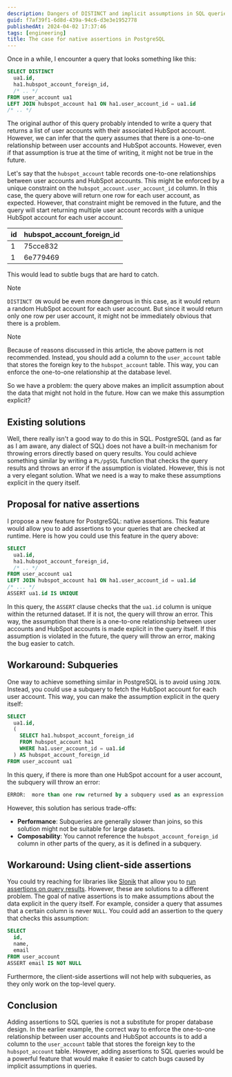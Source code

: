 ```yaml
---
description: Dangers of DISTINCT and implicit assumptions in SQL queries
guid: f7af39f1-6d8d-439a-94c6-d3e3e1952778
publishedAt: 2024-04-02 17:37:46
tags: [engineering]
title: The case for native assertions in PostgreSQL
---
```


Once in a while, I encounter a query that looks something like this:

```sql
SELECT DISTINCT
  ua1.id,
  ha1.hubspot_account_foreign_id,
  /* .. */
FROM user_account ua1
LEFT JOIN hubspot_account ha1 ON ha1.user_account_id = ua1.id
/* .. */
```

The original author of this query probably intended to write a query that returns a list of user accounts with their associated HubSpot account. However, we can infer that the query assumes that there is a one-to-one relationship between user accounts and HubSpot accounts. However, even if that assumption is true at the time of writing, it might not be true in the future.

Let's say that the `hubspot_account` table records one-to-one relationships between user accounts and HubSpot accounts. This might be enforced by a unique constraint on the `hubspot_account.user_account_id` column. In this case, the query above will return one row for each user account, as expected. However, that constraint might be removed in the future, and the query will start returning multiple user account records with a unique HubSpot account for each user account.

| id | hubspot_account_foreign_id |
|----|----------------------------|
| 1  | 75cce832                   |
| 1  | 6e779469                   |

This would lead to subtle bugs that are hard to catch.

> [!NOTE]
> `DISTINCT ON` would be even more dangerous in this case, as it would return a random HubSpot account for each user account. But since it would return only one row per user account, it might not be immediately obvious that there is a problem.

> [!NOTE]
> Because of reasons discussed in this article, the above pattern is not recommended. Instead, you should add a column to the `user_account` table that stores the foreign key to the `hubspot_account` table. This way, you can enforce the one-to-one relationship at the database level.

So we have a problem: the query above makes an implicit assumption about the data that might not hold in the future. How can we make this assumption explicit?

## Existing solutions

Well, there really isn't a good way to do this in SQL. PostgreSQL (and as far as I am aware, any dialect of SQL) does not have a built-in mechanism for throwing errors directly based on query results. You could achieve something similar by writing a `PL/pgSQL` function that checks the query results and throws an error if the assumption is violated. However, this is not a very elegant solution. What we need is a way to make these assumptions explicit in the query itself.

## Proposal for native assertions

I propose a new feature for PostgreSQL: native assertions. This feature would allow you to add assertions to your queries that are checked at runtime. Here is how you could use this feature in the query above:

```sql
SELECT
  ua1.id,
  ha1.hubspot_account_foreign_id,
  /* .. */
FROM user_account ua1
LEFT JOIN hubspot_account ha1 ON ha1.user_account_id = ua1.id
/* ... */
ASSERT ua1.id IS UNIQUE
```

In this query, the `ASSERT` clause checks that the `ua1.id` column is unique within the returned dataset. If it is not, the query will throw an error. This way, the assumption that there is a one-to-one relationship between user accounts and HubSpot accounts is made explicit in the query itself. If this assumption is violated in the future, the query will throw an error, making the bug easier to catch.

## Workaround: Subqueries

One way to achieve something similar in PostgreSQL is to avoid using `JOIN`. Instead, you could use a subquery to fetch the HubSpot account for each user account. This way, you can make the assumption explicit in the query itself:

```sql
SELECT
  ua1.id,
  (
    SELECT ha1.hubspot_account_foreign_id
    FROM hubspot_account ha1
    WHERE ha1.user_account_id = ua1.id
  ) AS hubspot_account_foreign_id
FROM user_account ua1
```

In this query, if there is more than one HubSpot account for a user account, the subquery will throw an error:

```sql
ERROR:  more than one row returned by a subquery used as an expression
```

However, this solution has serious trade-offs:

- **Performance**: Subqueries are generally slower than joins, so this solution might not be suitable for large datasets.
- **Composability**: You cannot reference the `hubspot_account_foreign_id` column in other parts of the query, as it is defined in a subquery.

## Workaround: Using client-side assertions

You could try reaching for libraries like [Slonik](https://github.com/gajus/slonik) that allow you to [run assertions on query results](https://github.com/gajus/slonik?tab=readme-ov-file#one). However, these are solutions to a different problem. The goal of native assertions is to make assumptions about the data explicit in the query itself. For example, consider a query that assumes that a certain column is never `NULL`. You could add an assertion to the query that checks this assumption:

```sql
SELECT
  id,
  name,
  email
FROM user_account
ASSERT email IS NOT NULL
```

Furthermore, the client-side assertions will not help with subqueries, as they only work on the top-level query.

## Conclusion

Adding assertions to SQL queries is not a substitute for proper database design. In the earlier example, the correct way to enforce the one-to-one relationship between user accounts and HubSpot accounts is to add a column to the `user_account` table that stores the foreign key to the `hubspot_account` table. However, adding assertions to SQL queries would be a powerful feature that would make it easier to catch bugs caused by implicit assumptions in queries.
